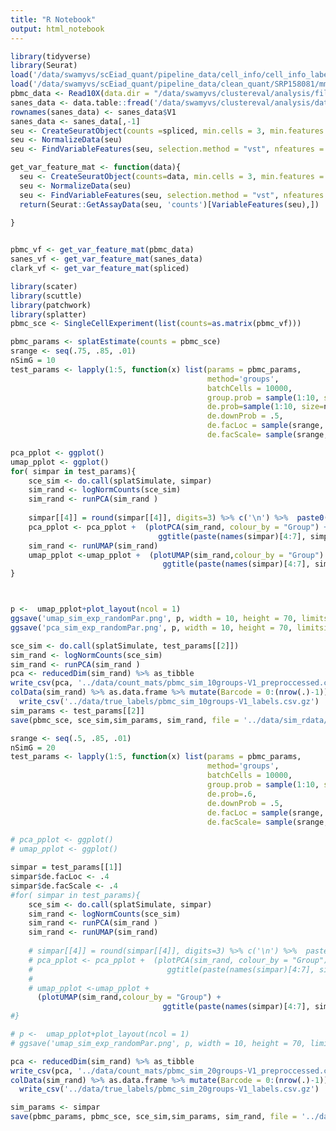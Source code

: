 ```yaml
---
title: "R Notebook"
output: html_notebook
---
```



```r
library(tidyverse)
library(Seurat)
load('/data/swamyvs/scEiad_quant/pipeline_data/cell_info/cell_info_labelled.Rdata')
load('/data/swamyvs/scEiad_quant/pipeline_data/clean_quant/SRP158081/mm-mus_musculus/matrix.Rdata')
pbmc_data <- Read10X(data.dir = "/data/swamyvs/clustereval/analysis/filtered_gene_bc_matrices/hg19/")
sanes_data <- data.table::fread('/data/swamyvs/clustereval/analysis/data/GSE149715_MouseAC_count_matrix.csv.gz') %>% as.data.frame
rownames(sanes_data) <- sanes_data$V1
sanes_data <- sanes_data[,-1]
seu <- CreateSeuratObject(counts =spliced, min.cells = 3, min.features = 200)
seu <- NormalizeData(seu)
seu <- FindVariableFeatures(seu, selection.method = "vst", nfeatures = 5000)

get_var_feature_mat <- function(data){
  seu <- CreateSeuratObject(counts=data, min.cells = 3, min.features = 200)
  seu <- NormalizeData(seu)
  seu <- FindVariableFeatures(seu, selection.method = "vst", nfeatures = 5000)
  return(Seurat::GetAssayData(seu, 'counts')[VariableFeatures(seu),])
  
}


pbmc_vf <- get_var_feature_mat(pbmc_data)
sanes_vf <- get_var_feature_mat(sanes_data)
clark_vf <- get_var_feature_mat(spliced)
```




```r
library(scater)
library(scuttle)
library(patchwork)
library(splatter)
pbmc_sce <- SingleCellExperiment(list(counts=as.matrix(pbmc_vf)))

pbmc_params <- splatEstimate(counts = pbmc_sce)
srange <- seq(.75, .85, .01)
nSimG = 10
test_params <- lapply(1:5, function(x) list(params = pbmc_params,
                                            method='groups', 
                                            batchCells = 10000,
                                            group.prob = sample(1:10, size=nSimG, replace = T) %>%  {./sum(.)}, 
                                            de.prob=sample(1:10, size=nSimG, replace = T) %>%  {./sum(.)},
                                            de.downProb = .5, 
                                            de.facLoc = sample(srange, 1), 
                                            de.facScale= sample(srange, 1)))

pca_pplot <- ggplot()
umap_pplot <- ggplot()
for( simpar in test_params){
    sce_sim <- do.call(splatSimulate, simpar)
    sim_rand <- logNormCounts(sce_sim)
    sim_rand <- runPCA(sim_rand )
    
    simpar[[4]] = round(simpar[[4]], digits=3) %>% c('\n') %>%  paste0(collapse = '-')
    pca_pplot <- pca_pplot +  (plotPCA(sim_rand, colour_by = "Group") + 
                                 ggtitle(paste(names(simpar)[4:7], simpar[4:7], sep='-', collapse = '_') )  )
    sim_rand <- runUMAP(sim_rand)
    umap_pplot <-umap_pplot +  (plotUMAP(sim_rand,colour_by = "Group") + 
                                  ggtitle(paste(names(simpar)[4:7], simpar[4:7], sep='-', collapse = '_' )) )
}



p <-  umap_pplot+plot_layout(ncol = 1)
ggsave('umap_sim_exp_randomPar.png', p, width = 10, height = 70, limitsize = F)
ggsave('pca_sim_exp_randomPar.png', p, width = 10, height = 70, limitsize = F)
```

```r
sce_sim <- do.call(splatSimulate, test_params[[2]])
sim_rand <- logNormCounts(sce_sim)
sim_rand <- runPCA(sim_rand )
pca <- reducedDim(sim_rand) %>% as_tibble
write_csv(pca, '../data/count_mats/pbmc_sim_10groups-V1_preproccessed.csv.gz')
colData(sim_rand) %>% as.data.frame %>% mutate(Barcode = 0:(nrow(.)-1)) %>%  select(Barcode, Group) %>% 
  write_csv('../data/true_labels/pbmc_sim_10groups-V1_labels.csv.gz')
sim_params <- test_params[[2]]
save(pbmc_sce, sce_sim,sim_params, sim_rand, file = '../data/sim_rdata/pbmc_sim_10groups-V1_alldata.Rdata')
```


```r

srange <- seq(.5, .85, .01)
nSimG = 20
test_params <- lapply(1:5, function(x) list(params = pbmc_params,
                                            method='groups', 
                                            batchCells = 10000,
                                            group.prob = sample(1:10, size=nSimG, replace = T) %>%  {./sum(.)}, 
                                            de.prob=.6,
                                            de.downProb = .5, 
                                            de.facLoc = sample(srange, 1), 
                                            de.facScale= sample(srange, 1)))

# pca_pplot <- ggplot()
# umap_pplot <- ggplot()

simpar = test_params[[1]]
simpar$de.facLoc <- .4
simpar$de.facScale <- .4
#for( simpar in test_params){
    sce_sim <- do.call(splatSimulate, simpar)
    sim_rand <- logNormCounts(sce_sim)
    sim_rand <- runPCA(sim_rand )
    sim_rand <- runUMAP(sim_rand)
    
    # simpar[[4]] = round(simpar[[4]], digits=3) %>% c('\n') %>%  paste0(collapse = '-')
    # pca_pplot <- pca_pplot +  (plotPCA(sim_rand, colour_by = "Group") + 
    #                              ggtitle(paste(names(simpar)[4:7], simpar[4:7], sep='-', collapse = '_') )  )
    # 
    # umap_pplot <-umap_pplot +  
      (plotUMAP(sim_rand,colour_by = "Group") + 
                                  ggtitle(paste(names(simpar)[4:7], simpar[4:7], sep='-', collapse = '_' )) )
#}

# p <-  umap_pplot+plot_layout(ncol = 1)
# ggsave('umap_sim_exp_randomPar.png', p, width = 10, height = 70, limitsize = F)

```

```r
pca <- reducedDim(sim_rand) %>% as_tibble
write_csv(pca, '../data/count_mats/pbmc_sim_20groups-V1_preproccessed.csv.gz')
colData(sim_rand) %>% as.data.frame %>% mutate(Barcode = 0:(nrow(.)-1)) %>%  select(Barcode, Group) %>% 
  write_csv('../data/true_labels/pbmc_sim_20groups-V1_labels.csv.gz')

sim_params <- simpar
save(pbmc_params, pbmc_sce, sce_sim,sim_params, sim_rand, file = '../data/sim_rdata/pbmc_sim_20groups-V1_alldata.Rdata')



```



<!-- ```{r} -->
<!-- load('sanes_sim_data.Rdata') -->
<!-- save('g') -->
<!-- ``` -->





<!-- ```{r} -->
<!-- simpar <- list(params = pbmc_params,method='groups', group.prob = weight,  -->
<!--      de.prob=.3,de.downProb = .3, de.facLoc = .3, de.facScale= .3) -->
<!-- sce_sim <- do.call(splatSimulate, simpar) -->
<!-- sim_rand <- logNormCounts(sce_sim) -->
<!-- sim_rand <- runPCA(sim_rand, ) -->
<!-- sim_rand <- runUMAP(sim_rand) -->
<!-- plotUMAP(sim_rand,colour_by = "Group") -->
<!-- ``` -->


<!-- ```{r} -->
<!-- sanes_sce <- SingleCellExperiment(list(counts=as.matrix(sanes_vf))) -->
<!-- sanes_params <- splatEstimate(counts = sanes_sce) -->
<!-- #save(sanes_params, file = 'sanes_sim_params.Rdata') -->
<!-- load('../data/sanes_sim_params.Rdata') -->
<!-- ``` -->


<!-- ```{r} -->

<!-- nSimG = 20 -->
<!-- srange <- seq(.2, .35, .01) -->
<!-- test_params <- lapply(1:5, function(x) list(params = sanes_params, -->
<!--                                             method='groups',  -->
<!--                                             batchCells=10000, -->
<!--                                             group.prob = sample(1:10, size=nSimG, replace = T) %>%  {./sum(.)},  -->
<!--                                             de.prob=.7, -->
<!--                                             de.downProb = .5,  -->
<!--                                             de.facLoc = .5,  -->
<!--                                             de.facScale= .1)) -->

<!-- simpar = list(params = sanes_params, -->
<!--                                             method='groups',  -->
<!--                                             batchCells=10000, -->
<!--                                             group.prob = sample(1:10, size=nSimG, replace = T) %>%  {./sum(.)},  -->
<!--                                             de.prob=.7, -->
<!--                                             de.downProb = .5,  -->
<!--                                             de.facLoc = .1,  -->
<!--                                             de.facScale= .5) -->


<!-- pca_pplot <- ggplot() -->
<!-- umap_pplot <- ggplot() -->
<!-- #for( simpar in test_params){ -->
<!--     sce_sim <- do.call(splatSimulate, simpar) -->
<!--     sim_rand <- logNormCounts(sce_sim) -->
<!--     sim_rand <- runPCA(sim_rand ) -->
<!--     sim_rand <- runUMAP(sim_rand) -->

<!--     pca_pplot <- pca_pplot +  (plotPCA(sim_rand, colour_by = "Group") +  -->
<!--                                  theme(legend.position = 'none') ) -->

<!--     umap_pplot <-umap_pplot +   -->
<!--       (plotUMAP(sim_rand,colour_by = "Group") +  -->
<!--                                  theme(legend.position = 'none')  ) -->

<!-- #} -->
<!-- p <-  umap_pplot+plot_layout(ncol = 1) -->
<!-- ggsave('../plots/sanes_umap_sim_exp_randomPar.png', p, width = 10, height = 70, limitsize = F) -->
<!-- g <- pca_pplot+plot_layout(ncol = 1) -->
<!-- ggsave('../plots/sanes_pca_sim_exp_randomPar.png', g,  width = 10, height = 70, limitsize = F) -->

<!-- ``` -->
<!-- ```{r} -->
<!-- test_params -->
<!-- ``` -->


<!-- ```{r} -->
<!-- p <-  umap_pplot+plot_layout(ncol = 1) -->
<!-- ggsave('../plots/sanes_umap_sim_exp_randomPar.png', p, width = 10, height = 70, limitsize = F) -->
<!-- ``` -->


<!-- ```{r} -->
<!-- clark_group_weights_rand <- sample(1:25, size=25, replace = T) %>% {./sum(.)} -->
<!-- clark_group_weights_uniform <- rep(1/25, 25) -->
<!-- clark_sce <- SingleCellExperiment(list(counts=as.matrix(clark_vf))) -->
<!-- clark_params <- splatEstimate(counts = clark_sce) -->
<!-- save(clark_params, file = 'clark_sim_data.Rdata') -->
<!-- ``` -->


<!-- ```{r} -->
<!-- pbmc_pca_rand %>% select(-Barcode) %>% write_csv('data/pbmc_simulated_rand_preproccessed.csv.gz') -->
<!-- sanes_pca_rand %>% select(-Barcode) %>% write_csv('data/sanes_simulated_rand_preproccessed.csv.gz') -->
<!-- clark_pca_rand %>% select(-Barcode) %>% write_csv('data/clark_simulated_rand_preproccessed.csv.gz') -->

<!-- pbmc_pca_uniform %>% select(-Barcode) %>% write_csv('data/pbmc_simulated_uniform_preproccessed.csv.gz') -->
<!-- sanes_pca_uniform %>% select(-Barcode) %>% write_csv('data/sanes_simulated_uniform_preproccessed.csv.gz') -->
<!-- clark_pca_uniform %>% select(-Barcode) %>% write_csv('data/clark_simulated_uniform_preproccessed.csv.gz') -->

<!-- ``` -->




<!-- ```{r} -->
<!-- #read_csv('data/pbmc_preproccessed.csv.gz') %>% .[,-1] %>% write_csv('data/pbmc_preproccessed.csv.gz') -->
<!-- #read_csv('data/sanes_amacrine_preproccessed.csv.gz') %>% .[,-1] %>% write_csv('data/sanes_amacrine_preproccessed.csv.gz') -->
<!-- ``` -->


